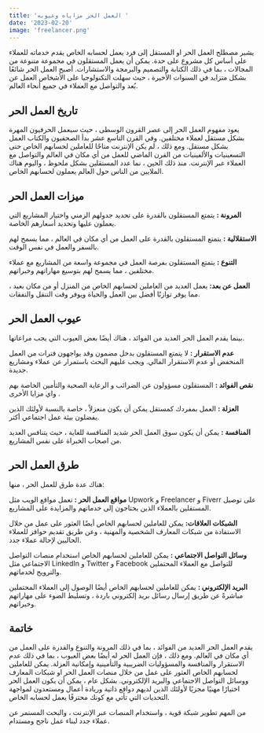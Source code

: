 ```yaml
---
title: 'العمل الحر مزاياه وعيوبه '
date: '2023-02-20'
image: 'freelancer.png'
---
```

 
يشير مصطلح العمل الحر او المستقل إلى فرد يعمل لحسابه الخاص يقدم خدماته للعملاء على أساس كل مشروع على حدة. يمكن أن يعمل المستقلون في مجموعة متنوعة من المجالات ، بما في ذلك الكتابة والتصميم والبرمجة والاستشارات. أصبح العمل الحر شائعًا بشكل متزايد في السنوات الأخيرة ، حيث سهلت التكنولوجيا على الأشخاص العمل عن بُعد والتواصل مع العملاء في جميع أنحاء العالم.

## تاريخ العمل الحر

يعود مفهوم العمل الحر إلى عصر القرون الوسطى ، حيث سيعمل الحرفيون المهرة بشكل مستقل لعملاء مختلفين.
وفي القرن التاسع عشر بدأ الصحفيون والكتاب العمل بشكل مستقل. ومع ذلك ، لم يكن الإنترنت متاحًا للعاملين لحسابهم الخاص حتى التسعينيات والألفينيات من القرن الماضي للعمل من أي مكان في العالم والتواصل مع العملاء عبر الإنترنت. منذ ذلك الحين ، نما عدد المستقلين بشكل ملحوظ ، واليوم هناك الملايين من الناس حول العالم يعملون لحسابهم الخاص.
 

## ميزات العمل الحر

 
**المرونة :**
 يتمتع المستقلون بالقدرة على تحديد جدولهم الزمني واختيار المشاريع التي يعملون عليها وتحديد أسعارهم الخاصة. 

**الاستقلالية :**
يتمتع المستقلون بالقدرة على العمل من أي مكان في العالم ، مما يسمح لهم بالسفر والعمل في نفس الوقت.

**التنوع :**
 يتمتع المستقلون بفرصة العمل في مجموعة واسعة من المشاريع مع عملاء مختلفين ، مما يسمح لهم بتوسيع مهاراتهم وخبراتهم.

**العمل عن بعد:**
 يعمل العديد من العاملين لحسابهم الخاص من المنزل أو من مكان بعيد ، مما يوفر توازنًا أفضل بين العمل والحياة ويوفر وقت التنقل والنفقات.

## عيوب العمل الحر

بينما يقدم العمل الحر العديد من الفوائد ، هناك أيضًا بعض العيوب التي يجب مراعاتها.

**عدم الاستقرار :** 
لا يتمتع المستقلون بدخل مضمون وقد يواجهون فترات من العمل المنخفض أو عدم الاستقرار المالي. ويجب عليهم البحث باستمرار عن عملاء ومشاريع جديدة.

**نقص الفوائد :**
 المستقلون مسؤولون عن الضرائب و الرعاية الصحية والتأمين الخاصة بهم واي مزايا الأخرى .

**العزلة :**
 العمل بمفردك كمستقل يمكن أن يكون منعزلاً ، خاصة بالنسبة لأولئك الذين يفضلون بيئة عمل اجتماعي أكثر. 

**المنافسة :** يمكن أن يكون سوق العمل الحر شديد المنافسة للغاية ، حيث يتنافس العديد من اصحاب الخبراة على نفس المشاريع.

## طرق العمل الحر

هناك عدة طرق للعمل الحر ، منها:

**مواقع العمل الحر :**
 تعمل مواقع الويب مثل Upwork و Freelancer و Fiverr على توصيل المستقلين بالعملاء الذين يحتاجون إلى خدماتهم والمزايدة على المشاريع.

**الشبكات العلاقات:**
 يمكن للعاملين لحسابهم الخاص أيضًا العثور على عمل من خلال الاستفادة من شبكات المعارف الشخصية والمهنية ، وعن طريق تقديم حوافز للعملاء الحاليين لإحالة عملاء جدد.

**وسائل التواصل الاجتماعي :**
 يمكن للعاملين لحسابهم الخاص استخدام منصات التواصل الاجتماعي مثل LinkedIn و Twitter و Facebook للتواصل مع العملاء المحتملين والترويج لخدماتهم.

**البريد الإلكتروني :**
 يمكن للعاملين لحسابهم الخاص أيضًا الوصول إلى العملاء المحتملين مباشرةً عن طريق إرسال رسائل بريد إلكتروني باردة ، وتسليط الضوء على مهاراتهم وخبراتهم. 
 

## خاتمة

يقدم العمل الحر العديد من الفوائد ، بما في ذلك المرونة والتنوع والقدرة على العمل من أي مكان في العالم. ومع ذلك ، فإن العمل الحر له أيضًا بعض العيوب ، بما في ذلك عدم الاستقرار والمنافسة والمسؤوليات الضريبية والتأمينية وإمكانية العزلة. يمكن للعاملين لحسابهم الخاص العثور على عمل من خلال منصات العمل الحر او شبكات المعارف ووسائل التواصل الاجتماعي والبريد الإلكتروني. بشكل عام ، يمكن أن يكون العمل الحر اختيارًا مهنيًا مجزيًا لأولئك الذين لديهم دوافع ذاتية وريادة أعمال ومستعدون لمواجهة التحديات التي تأتي مع كونك محترفًا يعمل لحسابه الخاص.

من المهم تطوير شبكة قوية ، واستخدام المنصات عبر الإنترنت ، والبحث المستمر عن عملاء جدد لبناء عمل ناجح ومستدام.
